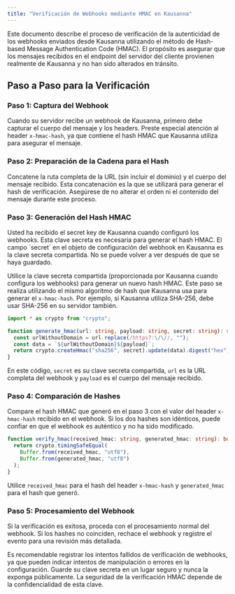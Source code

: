 ```yaml
---
title: "Verificación de Webhooks mediante HMAC en Kausanna"
---
```


Este documento describe el proceso de verificación de la autenticidad de los webhooks enviados desde Kausanna utilizando el método de Hash-based Message Authentication Code (HMAC). El propósito es asegurar que los mensajes recibidos en el endpoint del servidor del cliente provienen realmente de Kausanna y no han sido alterados en tránsito.

## Paso a Paso para la Verificación

### Paso 1: Captura del Webhook

Cuando su servidor recibe un webhook de Kausanna, primero debe capturar el cuerpo del mensaje y los headers. Preste especial atención al header `x-hmac-hash`, ya que contiene el hash HMAC que Kausanna utiliza para asegurar el mensaje.

### Paso 2: Preparación de la Cadena para el Hash

Concatene la ruta completa de la URL (sin incluir el dominio) y el cuerpo del mensaje recibido. Esta concatenación es la que se utilizará para generar el hash de verificación. Asegúrese de no alterar el orden ni el contenido del mensaje durante este proceso.

### Paso 3: Generación del Hash HMAC

<Info>
  Usted ha recibido el secret key de Kausanna cuando configuró los webhooks. Esta clave secreta es
  necesaria para generar el hash HMAC. El campo `secret` en el objeto de configuración del webhook
  en Kausanna es la clave secreta compartida. No se puede volver a ver después de que se haya
  guardado.
</Info>

Utilice la clave secreta compartida (proporcionada por Kausanna cuando configura los webhooks) para generar un nuevo hash HMAC. Este paso se realiza utilizando el mismo algoritmo de hash que Kausanna usa para generar el `x-hmac-hash`. Por ejemplo, si Kausanna utiliza SHA-256, debe usar SHA-256 en su servidor también.

```typescript
import * as crypto from "crypto";

function generate_hmac(url: string, payload: string, secret: string): string {
  const urlWithoutDomain = url.replace(/https?:\/\//, "");
  const data = `${urlWithoutDomain}${payload}`;
  return crypto.createHmac("sha256", secret).update(data).digest("hex");
}
```

En este código, `secret` es su clave secreta compartida, `url` es la URL completa del webhook y `payload` es el cuerpo del mensaje recibido.

### Paso 4: Comparación de Hashes

Compare el hash HMAC que generó en el paso 3 con el valor del header `x-hmac-hash` recibido en el webhook. Si los dos hashes son idénticos, puede confiar en que el webhook es auténtico y no ha sido modificado.

```typescript
function verify_hmac(received_hmac: string, generated_hmac: string): boolean {
  return crypto.timingSafeEqual(
    Buffer.from(received_hmac, "utf8"),
    Buffer.from(generated_hmac, "utf8")
  );
}
```

Utilice `received_hmac` para el hash del header `x-hmac-hash` y `generated_hmac` para el hash que generó.

### Paso 5: Procesamiento del Webhook

Si la verificación es exitosa, proceda con el procesamiento normal del webhook. Si los hashes no coinciden, rechace el webhook y registre el evento para una revisión más detallada.

<Tip>
  Es recomendable registrar los intentos fallidos de verificación de webhooks, ya que pueden indicar
  intentos de manipulación o errores en la configuración.
</Tip>

<Warning>
  Guarde su clave secreta en un lugar seguro y nunca la exponga públicamente. La seguridad de la
  verificación HMAC depende de la confidencialidad de esta clave.
</Warning>
